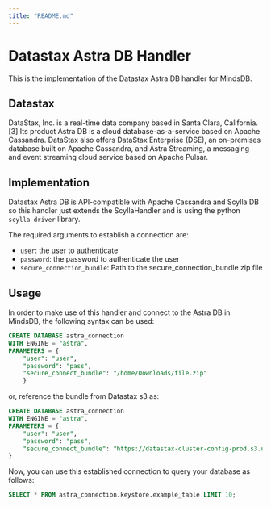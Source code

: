 ```yaml
---
title: "README.md"
---
```


# Datastax Astra DB Handler

This is the implementation of the Datastax Astra DB handler for MindsDB.

## Datastax 

DataStax, Inc. is a real-time data company based in Santa Clara, California.[3] Its product Astra DB is a cloud database-as-a-service based on Apache Cassandra. DataStax also offers DataStax Enterprise (DSE), an on-premises database built on Apache Cassandra, and Astra Streaming, a messaging and event streaming cloud service based on Apache Pulsar.

## Implementation

Datastax Astra DB is API-compatible with Apache Cassandra and Scylla DB so this handler just extends the ScyllaHandler and is using the python `scylla-driver` library.

The required arguments to establish a connection are:

* `user`: the user to authenticate 
* `password`: the password to authenticate the user
* `secure_connection_bundle`: Path to the secure_connection_bundle zip file

## Usage

In order to make use of this handler and connect to the Astra DB in MindsDB, the following syntax can be used:

```sql
CREATE DATABASE astra_connection
WITH ENGINE = "astra",
PARAMETERS = {
    "user": "user",
    "password": "pass",
    "secure_connect_bundle": "/home/Downloads/file.zip"
    }
```

or, reference the bundle from Datastax s3 as:

```sql
CREATE DATABASE astra_connection
WITH ENGINE = "astra",
PARAMETERS = {
    "user": "user",
    "password": "pass",
    "secure_connect_bundle": "https://datastax-cluster-config-prod.s3.us-east-2.amazonaws.com/32312-b9eb-4e09-a641-213eaesa12-1/secure-connect-demo.zip?X-Amz-Algorithm=AWS4-HMAC-SHA256&X-Amz-Credential=AK..."
}  
```

Now, you can use this established connection to query your database as follows:

```sql
SELECT * FROM astra_connection.keystore.example_table LIMIT 10;
```